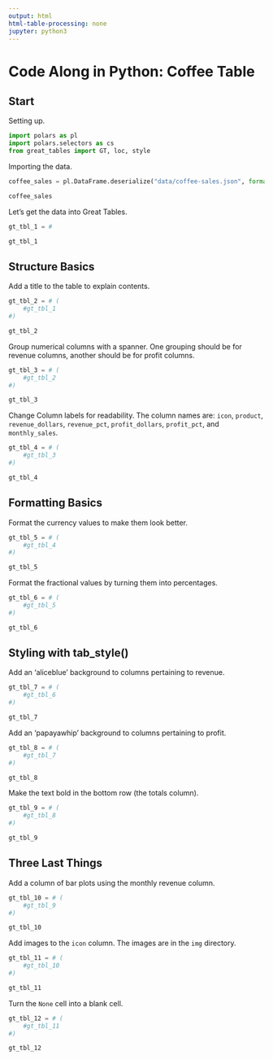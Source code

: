 ```yaml
---
output: html
html-table-processing: none
jupyter: python3
---
```


# Code Along in Python: Coffee Table

## Start

Setting up.

```python
import polars as pl
import polars.selectors as cs
from great_tables import GT, loc, style
```

Importing the data.

```python
coffee_sales = pl.DataFrame.deserialize("data/coffee-sales.json", format="json")

coffee_sales
```

Let's get the data into Great Tables.

```python
gt_tbl_1 = #

gt_tbl_1
```

## Structure Basics

Add a title to the table to explain contents.

```python
gt_tbl_2 = # (
    #gt_tbl_1
#)

gt_tbl_2
```

Group numerical columns with a spanner. One grouping should be for revenue columns, another should be for profit columns.

```python
gt_tbl_3 = # (
    #gt_tbl_2
#)

gt_tbl_3
```

Change Column labels for readability. The column names are:
`icon`, `product`, `revenue_dollars`, `revenue_pct`, `profit_dollars`, `profit_pct`, and `monthly_sales`.

```python
gt_tbl_4 = # (
    #gt_tbl_3
#)

gt_tbl_4
```

## Formatting Basics

Format the currency values to make them look better.

```python
gt_tbl_5 = # (
    #gt_tbl_4
#)

gt_tbl_5
```

Format the fractional values by turning them into percentages.

```python
gt_tbl_6 = # (
    #gt_tbl_5
#)

gt_tbl_6
```

## Styling with tab_style()

Add an 'aliceblue' background to columns pertaining to revenue.

```python
gt_tbl_7 = # (
    #gt_tbl_6
#)

gt_tbl_7
```

Add an 'papayawhip' background to columns pertaining to profit.

```python
gt_tbl_8 = # (
    #gt_tbl_7
#)

gt_tbl_8
```

Make the text bold in the bottom row (the totals column).

```python
gt_tbl_9 = # (
    #gt_tbl_8
#)

gt_tbl_9
```

## Three Last Things

Add a column of bar plots using the monthly revenue column.

```python
gt_tbl_10 = # (
    #gt_tbl_9
#)

gt_tbl_10
```

Add images to the `icon` column. The images are in the `img` directory.

```python
gt_tbl_11 = # (
    #gt_tbl_10
#)

gt_tbl_11
```

Turn the `None` cell into a blank cell.

```python
gt_tbl_12 = # (
    #gt_tbl_11
#)

gt_tbl_12
```
